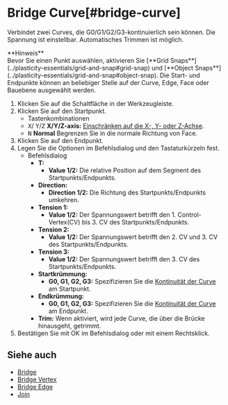
# Bridge Curve[#bridge-curve]

<Reference shortcut="" command="Bridge Curve" button="" />

Verbindet zwei Curves, die G0/G1/G2/G3-kontinuierlich sein können. Die Spannung ist einstellbar. Automatisches Trimmen ist möglich.

<Callout emoji="❗">
    **Hinweis**<br />
Bevor Sie einen Punkt auswählen, aktivieren Sie [**Grid Snaps**](../plasticity-essentials/grid-and-snap#grid-snap) und [**Object Snaps**](../plasticity-essentials/grid-and-snap#object-snap).
</Callout>
<Callout type="info" emoji="ℹ️">
Die Start- und Endpunkte können an beliebiger Stelle auf der Curve, Edge, Face oder Bauebene ausgewählt werden.
</Callout>

1. Klicken Sie auf die Schaltfläche <ButtonIcon type="button-bridge-curve" /> in der Werkzeugleiste.
2. Klicken Sie auf den Startpunkt.
   - <Kst>Tastenkombinationen</Kst>
   - <kbd>X</kbd>/ <kbd>Y</kbd>/<kbd>Z</kbd> **X/Y/Z-axis:** [Einschränken auf die X-, Y- oder Z-Achse](./sketching-essentials#constrain-to-an-axis).
   - <kbd>N</kbd> **Normal** Begrenzen Sie in die normale Richtung von Face.  
3. Klicken Sie auf den Endpunkt.  
4. Legen Sie die Optionen im Befehlsdialog und den Tastaturkürzeln fest.
     - <Kst>Befehlsdialog</Kst>
          - **T:**
               - **Value 1/2:** Die relative Position auf dem Segment des Startpunkts/Endpunkts.
          - **Direction:** 
               - **Direction 1/2:** Die Richtung des Startpunkts/Endpunkts umkehren.
          - **Tension 1:**
               - **Value 1/2:** Der Spannungswert betrifft den 1. Control-Vertex(CV) bis 3. CV des Startpunkts/Endpunkts.
          - **Tension 2:**
               - **Value 1/2:** Der Spannungswert betrifft den 2. CV und 3. CV des Startpunkts/Endpunkts.
          - **Tension 3:**
               - **Value 1/2:** Der Spannungswert betrifft den 3. CV des Startpunkts/Endpunkts.
          - **Startkrümmung:**
               - **G0, G1, G2, G3:** Spezifizieren Sie die [Kontinuität der Curve](../cad-essentials/continuity-curve-and-surface) am Startpunkt.
          -  **Endkrümmung:**
               - **G0, G1, G2, G3:** Spezifizieren Sie die [Kontinuität der Curve](../cad-essentials/continuity-curve-and-surface) am Endpunkt.      
          - **Trim:** Wenn aktiviert, wird jede Curve, die über die Brücke hinausgeht, getrimmt.
5. Bestätigen Sie mit OK im Befehlsdialog oder mit einem Rechtsklick.

<VideoPlayer fileName="bridge-curve"/>

## Siehe auch
- [Bridge](./bridge)
- [Bridge Vertex](./bridge-vertex)
- [Bridge Edge](./bridge-edge)
- [Join](./join)